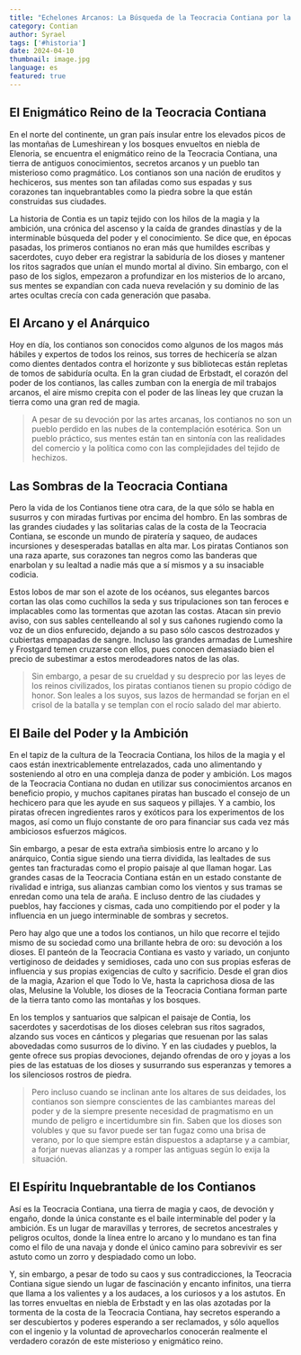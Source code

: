 ```yaml
---
title: "Echelones Arcanos: La Búsqueda de la Teocracia Contiana por la Supremacía Mágica"
category: Contian
author: Syrael
tags: ['#historia']
date: 2024-04-10
thumbnail: image.jpg
language: es
featured: true
---
```


## El Enigmático Reino de la Teocracia Contiana

En el norte del continente, un gran país insular entre los elevados picos de las montañas de Lumeshirean y los bosques envueltos en niebla de Elenoria, se encuentra el enigmático reino de la Teocracia Contiana, una tierra de antiguos conocimientos, secretos arcanos y un pueblo tan misterioso como pragmático. Los contianos son una nación de eruditos y hechiceros, sus mentes son tan afiladas como sus espadas y sus corazones tan inquebrantables como la piedra sobre la que están construidas sus ciudades.

La historia de Contia es un tapiz tejido con los hilos de la magia y la ambición, una crónica del ascenso y la caída de grandes dinastías y de la interminable búsqueda del poder y el conocimiento. Se dice que, en épocas pasadas, los primeros contianos no eran más que humildes escribas y sacerdotes, cuyo deber era registrar la sabiduría de los dioses y mantener los ritos sagrados que unían el mundo mortal al divino. Sin embargo, con el paso de los siglos, empezaron a profundizar en los misterios de lo arcano, sus mentes se expandían con cada nueva revelación y su dominio de las artes ocultas crecía con cada generación que pasaba.

## El Arcano y el Anárquico

Hoy en día, los contianos son conocidos como algunos de los magos más hábiles y expertos de todos los reinos, sus torres de hechicería se alzan como dientes dentados contra el horizonte y sus bibliotecas están repletas de tomos de sabiduría oculta. En la gran ciudad de Erbstadt, el corazón del poder de los contianos, las calles zumban con la energía de mil trabajos arcanos, el aire mismo crepita con el poder de las líneas ley que cruzan la tierra como una gran red de magia.

> A pesar de su devoción por las artes arcanas, los contianos no son un pueblo perdido en las nubes de la contemplación esotérica. Son un pueblo práctico, sus mentes están tan en sintonía con las realidades del comercio y la política como con las complejidades del tejido de hechizos.

## Las Sombras de la Teocracia Contiana

Pero la vida de los Contianos tiene otra cara, de la que sólo se habla en susurros y con miradas furtivas por encima del hombro. En las sombras de las grandes ciudades y las solitarias calas de la costa de la Teocracia Contiana, se esconde un mundo de piratería y saqueo, de audaces incursiones y desesperadas batallas en alta mar. Los piratas Contianos son una raza aparte, sus corazones tan negros como las banderas que enarbolan y su lealtad a nadie más que a sí mismos y a su insaciable codicia.

Estos lobos de mar son el azote de los océanos, sus elegantes barcos cortan las olas como cuchillos la seda y sus tripulaciones son tan feroces e implacables como las tormentas que azotan las costas. Atacan sin previo aviso, con sus sables centelleando al sol y sus cañones rugiendo como la voz de un dios enfurecido, dejando a su paso sólo cascos destrozados y cubiertas empapadas de sangre. Incluso las grandes armadas de Lumeshire y Frostgard temen cruzarse con ellos, pues conocen demasiado bien el precio de subestimar a estos merodeadores natos de las olas.

> Sin embargo, a pesar de su crueldad y su desprecio por las leyes de los reinos civilizados, los piratas contianos tienen su propio código de honor. Son leales a los suyos, sus lazos de hermandad se forjan en el crisol de la batalla y se templan con el rocío salado del mar abierto.

## El Baile del Poder y la Ambición

En el tapiz de la cultura de la Teocracia Contiana, los hilos de la magia y el caos están inextricablemente entrelazados, cada uno alimentando y sosteniendo al otro en una compleja danza de poder y ambición. Los magos de la Teocracia Contiana no dudan en utilizar sus conocimientos arcanos en beneficio propio, y muchos capitanes piratas han buscado el consejo de un hechicero para que les ayude en sus saqueos y pillajes. Y a cambio, los piratas ofrecen ingredientes raros y exóticos para los experimentos de los magos, así como un flujo constante de oro para financiar sus cada vez más ambiciosos esfuerzos mágicos.

Sin embargo, a pesar de esta extraña simbiosis entre lo arcano y lo anárquico, Contia sigue siendo una tierra dividida, las lealtades de sus gentes tan fracturadas como el propio paisaje al que llaman hogar. Las grandes casas de la Teocracia Contiana están en un estado constante de rivalidad e intriga, sus alianzas cambian como los vientos y sus tramas se enredan como una tela de araña. E incluso dentro de las ciudades y pueblos, hay facciones y cismas, cada uno compitiendo por el poder y la influencia en un juego interminable de sombras y secretos.

Pero hay algo que une a todos los contianos, un hilo que recorre el tejido mismo de su sociedad como una brillante hebra de oro: su devoción a los dioses. El panteón de la Teocracia Contiana es vasto y variado, un conjunto vertiginoso de deidades y semidioses, cada uno con sus propias esferas de influencia y sus propias exigencias de culto y sacrificio. Desde el gran dios de la magia, Azarion el que Todo lo Ve, hasta la caprichosa diosa de las olas, Melusine la Voluble, los dioses de la Teocracia Contiana forman parte de la tierra tanto como las montañas y los bosques.

En los templos y santuarios que salpican el paisaje de Contia, los sacerdotes y sacerdotisas de los dioses celebran sus ritos sagrados, alzando sus voces en cánticos y plegarias que resuenan por las salas abovedadas como susurros de lo divino. Y en las ciudades y pueblos, la gente ofrece sus propias devociones, dejando ofrendas de oro y joyas a los pies de las estatuas de los dioses y susurrando sus esperanzas y temores a los silenciosos rostros de piedra.

> Pero incluso cuando se inclinan ante los altares de sus deidades, los contianos son siempre conscientes de las cambiantes mareas del poder y de la siempre presente necesidad de pragmatismo en un mundo de peligro e incertidumbre sin fin. Saben que los dioses son volubles y que su favor puede ser tan fugaz como una brisa de verano, por lo que siempre están dispuestos a adaptarse y a cambiar, a forjar nuevas alianzas y a romper las antiguas según lo exija la situación.

## El Espíritu Inquebrantable de los Contianos

Así es la Teocracia Contiana, una tierra de magia y caos, de devoción y engaño, donde la única constante es el baile interminable del poder y la ambición. Es un lugar de maravillas y terrores, de secretos ancestrales y peligros ocultos, donde la línea entre lo arcano y lo mundano es tan fina como el filo de una navaja y donde el único camino para sobrevivir es ser astuto como un zorro y despiadado como un lobo.

Y, sin embargo, a pesar de todo su caos y sus contradicciones, la Teocracia Contiana sigue siendo un lugar de fascinación y encanto infinitos, una tierra que llama a los valientes y a los audaces, a los curiosos y a los astutos. En las torres envueltas en niebla de Erbstadt y en las olas azotadas por la tormenta de la costa de la Teocracia Contiana, hay secretos esperando a ser descubiertos y poderes esperando a ser reclamados, y sólo aquellos con el ingenio y la voluntad de aprovecharlos conocerán realmente el verdadero corazón de este misterioso y enigmático reino.
